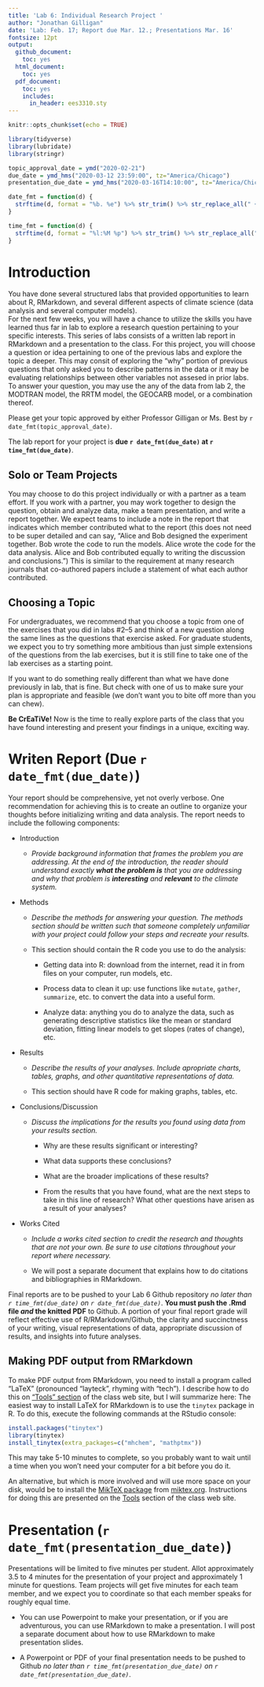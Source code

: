 ```yaml
---
title: 'Lab 6: Individual Research Project '
author: "Jonathan Gilligan"
date: 'Lab: Feb. 17; Report due Mar. 12.; Presentations Mar. 16'
fontsize: 12pt
output:
  github_document:
    toc: yes
  html_document: 
    toc: yes
  pdf_document:
    toc: yes
    includes:
      in_header: ees3310.sty
---
```

```r
knitr::opts_chunk$set(echo = TRUE)

library(tidyverse)
library(lubridate)
library(stringr)

topic_approval_date = ymd("2020-02-21")
due_date = ymd_hms("2020-03-12 23:59:00", tz="America/Chicago")
presentation_due_date = ymd_hms("2020-03-16T14:10:00", tz="America/Chicago")

date_fmt = function(d) {
  strftime(d, format = "%b. %e") %>% str_trim() %>% str_replace_all(" +", " ")
}

time_fmt = function(d) {
  strftime(d, format = "%l:%M %p") %>% str_trim() %>% str_replace_all(" +", " ")
}
```

# Introduction

You have done several structured labs that provided opportunities to learn 
about R, RMarkdown, and several different aspects of climate science (data 
analysis and several computer models).  
For the next few weeks, you will have a chance to utilize the skills you have 
learned thus far in lab to explore a research question pertaining to your 
specific interests. 
This series of labs consists of a written lab report in RMarkdown and a 
presentation to the class. For this project, you will choose a question or idea 
pertaining to one of the previous labs and explore the topic a deeper. This may 
consit of exploring the "why" portion of previous questions that only asked you 
to describe patterns in the data or it may be evaluating relationships between 
other variables not assesed in prior labs. To answer your question, you may use 
the any of the data from lab 2, the MODTRAN model, the RRTM model, the GEOCARB 
model, or a combination thereof. 

Please get your topic approved by either 
Professor Gilligan or Ms. Best by `r date_fmt(topic_approval_date)`. 

The lab report for your project is **due `r date_fmt(due_date)` at `r time_fmt(due_date)`**.

## Solo or Team Projects

You may choose to do this project individually or with a partner as a team 
effort. If you work with a partner, you may work together to design the 
question, obtain and analyze data, make a team presentation, and write a report
together. We expect teams to include a note in the report that indicates which
member contributed what to the report (this does not need to be super detailed
and can say, "Alice and Bob designed the experiment together. Bob wrote the
code to run the models. Alice wrote the code for the data analysis. 
Alice and Bob contributed equally to writing the discussion and conclusions.")
This is similar to the requirement at many research journals that 
co-authored papers include a statement of what each author contributed.

## Choosing a Topic

For undergraduates, we recommend that you choose a topic from one of the 
exercises that you did in labs #2--5 and think of a new question along the same 
lines as the questions that exercise asked.
For graduate students, we expect you to try something more ambitious than just 
simple extensions of the questions from the lab exercises, but it is still fine 
to take one of the lab exercises as a starting point.

If you want to do something really different than what we have done previously 
in lab, that is fine. But check with one of us to make sure your plan is 
appropriate and feasible (we don't want you to bite off more than you can chew).

**Be CrEaTiVe!** Now is the time to really explore parts of the class that you 
have found interesting and present your findings in a unique, exciting way. 

# Writen Report (Due `r date_fmt(due_date)`)

Your report should be comprehensive, yet not overly verbose. One recommendation 
for achieving this is to create an outline to organize your thoughts before 
initializing writing and data analysis. The report needs to include the 
following components:

* Introduction

    * _Provide background information that frames the problem you are 
      addressing. At the end of the introduction, the reader should understand 
      exactly **what the problem is** that you are addressing and why that 
      problem is **interesting** and **relevant** to the climate system._
    
* Methods

    * _Describe the methods for answering your question. The methods section 
      should be written such that someone completely unfamiliar with your 
      project could follow your steps and recreate your results._

    * This section should contain the R code you use to do the analysis:

        + Getting data into R: download from the internet, read it in from 
          files on your computer, run models, etc.

        + Process data to clean it up: use functions like `mutate`, `gather`, 
          `summarize`, etc. to convert the data into a useful form.

        + Analyze data: anything you do to analyze the data, such as generating 
          descriptive statistics like the mean or standard deviation, fitting 
          linear models to get slopes (rates of change), etc.

* Results

    * _Describe the results of your analyses. Include apropriate charts, 
      tables, graphs, and other quantitative representations of data._ 

    * This section should have R code for making graphs, tables, etc.

* Conclusions/Discussion

    * _Discuss the implications for the results you found using data from your 
      results section._
    
         * Why are these results significant or interesting? 
 
         * What data supports these conclusions? 
 
         * What are the broader implications of these results? 
 
         * From the results that you have found, what are the next steps to 
           take in this line of research? What other questions have arisen as a 
           result of your analyses?

* Works Cited

    * _Include a works cited section to credit the research and thoughts that 
      are not your own. Be sure to use citations throughout your report where 
      necessary._

    * We will post a separate document that explains how to do citations and 
      bibliographies in RMarkdown.

Final reports are to be pushed to your Lab 6 Github repository 
_no later than `r time_fmt(due_date)` on `r date_fmt(due_date)`_. 
**You must push the .Rmd file *and* the knitted PDF** to Github. 
A portion of your final report grade will reflect effective use of 
R/RMarkdown/Github, the clarity and succinctness of your writing, 
visual representations of data, appropriate discussion of results, 
and insights into future analyses. 

## Making PDF output from RMarkdown

To make PDF output from RMarkdown, you need to install a program called
"LaTeX" (pronounced "layteck", rhyming with "tech"). I describe how to do 
this on ["Tools" section](https://ees3310.jgilligan.org/tools/#installing-latex) 
of the class web site, but I will summarize here: 
The easiest way to install LaTeX for RMarkdown is to use the `tinytex` 
package in R. To do this, execute the following commands at the RStudio 
console:
```r
install.packages("tinytex")
library(tinytex)
install_tinytex(extra_packages=c("mhchem", "mathptmx"))
```
This may take 5-10 minutes to complete, so you probably want to wait until a
time when you won't need your computer for a bit before you do it.

An alternative, but which is more involved and will use more space on your disk,
would be to install the [MikTeX package](https://miktex.org) from 
[miktex.org](https://miktex.org). Instructions for doing this are presented on
the [Tools](https://ees3310.jgilligan.org/tools/#installing-latex) section of the 
class web site.

# Presentation (`r date_fmt(presentation_due_date)`)

Presentations will be limited to five minutes per student. Allot approximately 
3.5 to 4 minutes for the presentation of your project and 
approximately 1 minute for questions. 
Team projects will get five minutes for each team member, and we expect you to 
coordinate so that each member speaks for roughly equal time.

* You can use Powerpoint to make your presentation, or if you are adventurous, 
  you can use RMarkdown to make a presentation. I will post a separate document 
  about how to use RMarkdown to make presentation slides.

* A Powerpoint or PDF of your final presentation needs to be pushed to Github 
  _no later than `r time_fmt(presentation_due_date)` on 
  `r date_fmt(presentation_due_date)`_. 

